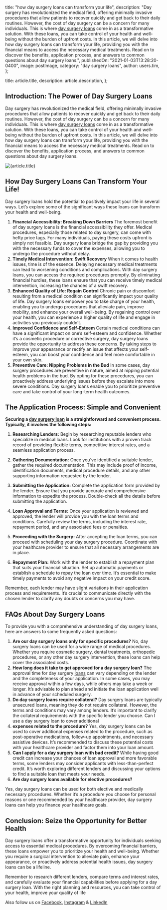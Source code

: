 
  title: "how day surgery loans can transform your life",
  description:
    "Day surgery has revolutionized the medical field, offering minimally invasive procedures that allow patients to recover quickly and get back to their daily routines. However, the cost of day surgery can be a concern for many individuals. This is where [day surgery loans](https://dental.tlc.com.au/dental/) come in as a transformative solution. With these loans, you can take control of your health and well-being without the burden of upfront costs. In this article, we will delve into how day surgery loans can transform your life, providing you with the financial means to access the necessary medical treatments. Read on to discover the benefits, application process, and answers to common questions about day surgery loans.",
  publishedOn: "2021-01-03T13:28:20-0400",
  image: postImage,
  category: "day surgery loans",
  author: users.tim,
};

  title: article.title,
  description: article.description,
};


## Introduction: The Power of Day Surgery Loans

Day surgery has revolutionized the medical field, offering minimally invasive procedures that allow patients to recover quickly and get back to their daily routines. However, the cost of day surgery can be a concern for many individuals. This is where [day surgery loans](https://dental.tlc.com.au/dental/) come in as a transformative solution. With these loans, you can take control of your health and well-being without the burden of upfront costs. In this article, we will delve into how day surgery loans can transform your life, providing you with the financial means to access the necessary medical treatments. Read on to discover the benefits, application process, and answers to common questions about day surgery loans.

<Image src={postImage} alt={article.title} />

## How Day Surgery Loans Can Transform Your Life!

Day surgery loans hold the potential to positively impact your life in several ways. Let’s explore some of the significant ways these loans can transform your health and well-being.

1.  **Financial Accessibility: Breaking Down Barriers**
    The foremost benefit of day surgery loans is the financial accessibility they offer. Medical procedures, especially those related to day surgery, can come with hefty price tags. For many individuals, paying these costs upfront is simply not feasible. Day surgery loans bridge the gap by providing you with the necessary funds to cover the expenses, allowing you to undergo the procedure without delay.
2.  **Timely Medical Intervention: Swift Recovery**
    When it comes to health issues, time is of the essence. Delaying necessary medical treatments can lead to worsening conditions and complications. With day surgery loans, you can access the required procedures promptly. By eliminating financial hurdles, these loans ensure that you can receive timely medical intervention, increasing the chances of a swift recovery.
3.  **Enhanced Quality of Life: Regain Control**
    Chronic pain or discomfort resulting from a medical condition can significantly impact your quality of life. Day surgery loans empower you to take charge of your health, enabling you to undergo procedures that alleviate pain, improve mobility, and enhance your overall well-being. By regaining control over your health, you can experience a higher quality of life and engage in activities you previously couldn’t.
4.  **Improved Confidence and Self-Esteem**
    Certain medical conditions can have a significant impact on one’s self-esteem and confidence. Whether it’s a cosmetic procedure or corrective surgery, day surgery loans provide the opportunity to address these concerns. By taking steps to improve your appearance or rectify an issue that affects your self-esteem, you can boost your confidence and feel more comfortable in your own skin.
5.  **Preventive Care: Nipping Problems in the Bud**
    In some cases, day surgery procedures are preventive in nature, aimed at nipping potential health problems in the bud. By opting for these procedures, you can proactively address underlying issues before they escalate into more severe conditions. Day surgery loans enable you to prioritize preventive care and take control of your long-term health outcomes.

## The Application Process: Simple and Convenient

**Securing a [day surgery loan](https://tlc.com.au/why-have-online-day-surgery-loans-become-so-popular/) is a straightforward and convenient process. Typically, it involves the following steps:**

1.  **Researching Lenders:** Begin by researching reputable lenders who specialize in medical loans. Look for institutions with a proven track record of providing flexible terms, competitive interest rates, and a seamless application process.

2.  **Gathering Documentation:** Once you’ve identified a suitable lender, gather the required documentation. This may include proof of income, identification documents, medical procedure details, and any other supporting information requested by the lender.

3.  **Submitting the Application:** Complete the application form provided by the lender. Ensure that you provide accurate and comprehensive information to expedite the process. Double-check all the details before submitting the application.

4.  **Loan Approval and Terms:** Once your application is reviewed and approved, the lender will provide you with the loan terms and conditions. Carefully review the terms, including the interest rate, repayment period, and any associated fees or penalties.

5.  **Proceeding with the Surgery:** After accepting the loan terms, you can proceed with scheduling your day surgery procedure. Coordinate with your healthcare provider to ensure that all necessary arrangements are in place.

6.  **Repayment Plan:** Work with the lender to establish a repayment plan that suits your financial situation. Set up automatic payments or establish a schedule to repay the loan over time. It’s essential to make timely payments to avoid any negative impact on your credit score.

Remember, each lender may have slight variations in their application process and requirements. It’s crucial to communicate directly with the chosen lender to clarify any doubts or concerns you may have.

## FAQs About Day Surgery Loans

To provide you with a comprehensive understanding of day surgery loans, here are answers to some frequently asked questions:

1.  **Are our day surgery loans only for specific procedures?**
    No, day surgery loans can be used for a wide range of medical procedures. Whether you require cosmetic surgery, dental treatments, orthopedic procedures, or any other day surgery intervention, these loans can help cover the associated costs.
2.  **How long does it take to get approved for a day surgery loan?**
    The approval time for day surgery [loans](https://tlc.com.au/) can vary depending on the lender and the completeness of your application. In some cases, you may receive approval within a few days, while others may take a week or longer. It’s advisable to plan ahead and initiate the loan application well in advance of your scheduled surgery.
3.  **Do day surgery loans require collateral?**
    Day surgery loans are typically unsecured loans, meaning they do not require collateral. However, the terms and conditions may vary among lenders. It’s important to clarify the collateral requirements with the specific lender you choose.
    Can I use a day surgery loan to cover additional
4.  **expenses related to the procedure?**
    Yes, day surgery loans can be used to cover additional expenses related to the procedure, such as post-operative medications, follow-up appointments, and necessary assistive devices. It’s recommended to discuss these potential costs with your healthcare provider and factor them into your loan amount.
5.  **Can I apply for a day surgery loan with bad credit?**
    While having good credit can increase your chances of loan approval and more favorable terms, some lenders may consider applicants with less-than-perfect credit. It’s worth exploring different lenders and discussing your options to find a suitable loan that meets your needs.
6.  **Are day surgery loans available for elective procedures?**

Yes, day surgery loans can be used for both elective and medically necessary procedures. Whether it’s a procedure you choose for personal reasons or one recommended by your healthcare provider, day surgery loans can help you finance your healthcare goals.

## Conclusion: Seize the Opportunity for Better Health

Day surgery loans offer a transformative opportunity for individuals seeking access to essential medical procedures. By overcoming financial barriers, these loans empower you to prioritize your health and well-being. Whether you require a surgical intervention to alleviate pain, enhance your appearance, or proactively address potential health issues, day surgery loans can be a lifeline.

Remember to research different lenders, compare terms and interest rates, and carefully evaluate your financial capabilities before applying for a day surgery loan. With the right planning and resources, you can take control of your health, improve your quality of life

Also follow us on [Facebook](https://www.facebook.com/totallifestylecredit/), [Instagram](https://www.instagram.com/tlc.social/) & [LinkedIn](https://www.linkedin.com/in/tim-boon-bba34350/?trk=org-employees_profile-result-card_result-card_full-click)
